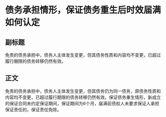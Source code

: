 # 债务承担情形，保证债务重生后时效届满如何认定
## 副标题
免责的债务承担中，债务人主体发生变更，但其债务性质和内容均不变更，已超过履行期限的债务转移仍然有效。
## 正文
免责的债务承担中，债务人主体发生变更，但其债务仍为同一债务，原债务性质和内容均不变更，已超过履行期限的债务转移仍然有效。保证债务重生情形，新成立的保证合同未约定保证期间，保证期间为6个月，届满前债权人未要求保证人承担保证责任的，保证责任免除。